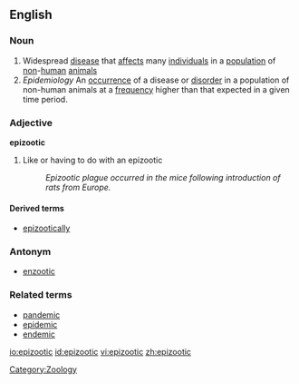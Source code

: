 {{wikipedia}}
==English==
===Noun===
{{en-noun}}

#Widespread [[disease]] that [[affect]]s many [[individual]]s in a [[population]] of [[non]]-[[human]] [[animal]]s
# ''Epidemiology'' An [[occurrence]] of a disease or [[disorder]] in a population of non-human animals at a [[frequency]] higher than that expected in a given time period.

===Adjective===
'''epizootic'''

#Like or having to do with an epizootic
#:''Epizootic plague occurred in the mice following introduction of rats from Europe.''

====Derived terms====
*[[epizootically]]

===Antonym===
*[[enzootic]]

===Related terms===
*[[pandemic]]
*[[epidemic]]
*[[endemic]]

[[Category:Zoology]]

[[io:epizootic]]
[[id:epizootic]]
[[vi:epizootic]]
[[zh:epizootic]]